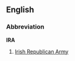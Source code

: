 ==English==
===Abbreviation===
'''IRA'''

# [[w:Irish Republican Army|Irish Republican Army]]

{{wikinews|No talks until IRA "criminal activity" dealt with}}